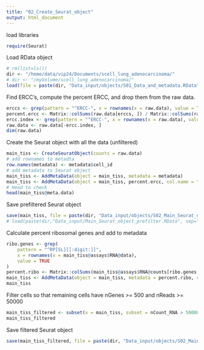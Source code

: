 ```yaml
---
title: "02_Create_Seurat_object"
output: html_document
---
```


load libraries
```r
require(Seurat)
```

Load RData object 
```r
# rm(list=ls())
dir <- "/home/data/vip24/Documents/scell_lung_adenocarcinoma/"
# dir <- "/myVolume/scell_lung_adenocarcinoma/"
load(file = paste(dir, "Data_input/objects/S01_Data_and_metadata.RData", sep = ""))
```

Find ERCC's, compute the percent ERCC, and drop them from the raw data.
```r
erccs <- grep(pattern = "^ERCC-", x = rownames(x = raw.data), value = TRUE)
percent.ercc <- Matrix::colSums(raw.data[erccs, ]) / Matrix::colSums(raw.data)
ercc.index <- grep(pattern = "^ERCC-", x = rownames(x = raw.data), value = FALSE)
raw.data <- raw.data[-ercc.index, ]
dim(raw.data)
```

Create the Seurat object with all the data (unfiltered)
```r
main_tiss <- CreateSeuratObject(counts = raw.data)
# add rownames to metadta
row.names(metadata) <- metadata$cell_id
# add metadata to Seurat object
main_tiss <- AddMetaData(object = main_tiss, metadata = metadata)
main_tiss <- AddMetaData(object = main_tiss, percent.ercc, col.name = "percent.ercc")
# Head to check
head(main_tiss@meta.data)
```

Save prefiltered Seurat object 
```r
save(main_tiss, file = paste(dir, "Data_input/objects/S02_Main_Seurat_object_prefilter.RData", sep = ""))
# load(paste(dir,"Data_input/Main_Seurat_object_prefilter.RData", sep=""))
```

Calculate percent ribosomal genes and add to metadata
```r
ribo.genes <- grep(
    pattern = "^RP[SL][[:digit:]]",
    x = rownames(x = main_tiss@assays$RNA@data),
    value = TRUE
)
percent.ribo <- Matrix::colSums(main_tiss@assays$RNA@counts[ribo.genes, ]) / Matrix::colSums(main_tiss@assays$RNA@data)
main_tiss <- AddMetaData(object = main_tiss, metadata = percent.ribo, col.name = "percent.ribo")
main_tiss
```

Filter cells so that remaining cells have nGenes >= 500 and nReads >= 50000
```r
main_tiss_filtered <- subset(x = main_tiss, subset = nCount_RNA > 50000 & nFeature_RNA > 500)
main_tiss_filtered
```

Save filtered Seurat object
```r
save(main_tiss_filtered, file = paste(dir, "Data_input/objects/S02_Main_Seurat_object_filtered.RData", sep = ""))
```
